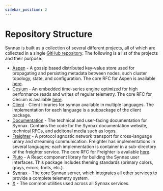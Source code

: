 ```yaml
---
sidebar_position: 2
---
```


# Repository Structure

Synnax is built as a collection of several different projects, all of which are collected
in a single [GitHub repository](https://github.com/synnaxlabs/synnax/). The following
is a list of the projects and their purpose:

-   [Aspen](https://github.com/synnaxlabs/synnax/tree/main/aspen) - A gossip based
    distributed key-value store used for propagating and persisting metadata between
    nodes, such cluster topology, state, and configuration. The core RFC for Aspen
    is available [here](https://docs.synnaxlabs.com/rfc/2-220518-aspen-distributed-storage).
-   [Cesium](https://github.com/synnaxlabs/synnax/tree/main/cesium) - An embedded
    time-series engine optimized for high performance reads and writes of regular telemetry. The
    core RFC for Cesium is available [here](https://docs.synnaxlabs.com/rfc/1-220517-cesium-segment-storage).
-   [Client](https://github.com/synnaxlabs/synnax/tree/main/client) - Client libraries
    for synnax available in multiple languages. The implementation for each language
    is a subpackage of the client package.
-   [Documentation](https://github.com/synnaxlabs/synnax/tree/main/docs) - The technical
    and user-facing documentation for Synnax. Contains the code for the Synnax documentation
    website, technical RFCs, and additonal media such as logos.
-   [Freighter](https://github.com/synnaxlabs/synnax/tree/main/freighter) - A protocol
    agnostic network transport for cross-language unary and streaming communication. Freighter
    has implementations in several languages; each implementation is container in a
    sub-directory of the freighter service. The core RFC for Freighter is available [here](https://docs.synnaxlabs.com/rfc/6-220809-freighter).
-   [Pluto](https://github.com/synnaxlabs/synnax/tree/main/pluto) - A React component
    library for building the Synnax user interfaces. This package includes theming
    standards (primary colors, grays, errors, fonts, etc.).
-   [Synnax](https://github.com/synnaxlabs/synnax/tree/main/synnax) - The core Synnax
    server, which integrates all other services to provide a complete telemetry system.
-   [X](https://github.com/synnaxlabs/synnax/tree/main/x) - The common utilities
    used across all Synnax services.
